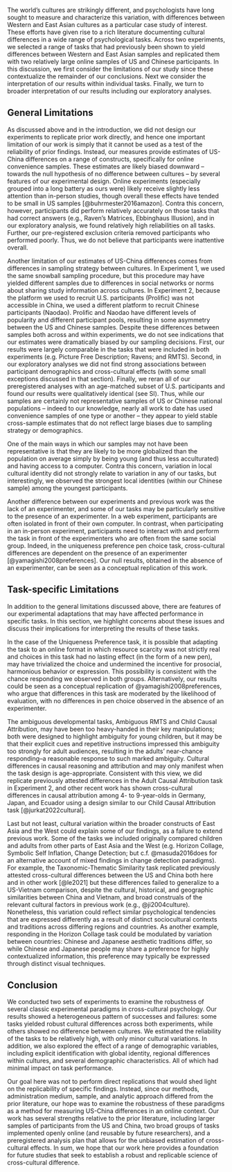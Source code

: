 
The world’s cultures are strikingly different, and psychologists have long sought to measure and characterize this variation, with differences between Western and East Asian cultures as a particular case study of interest. These efforts have given rise to a rich literature documenting cultural differences in a wide range of psychological tasks. Across two experiments, we selected a range of tasks that had previously been shown to yield differences between Western and East Asian samples and replicated them with two relatively large online samples of US and Chinese participants. In this discussion, we first consider the limitations of our study since these contextualize the remainder of our conclusions. Next we consider the interpretation of our results within individual tasks. Finally, we turn to broader interpretation of our results including our exploratory analyses. 

## General Limitations 

As discussed above and in the introduction, we did not design our experiments to replicate prior work directly, and hence one important limitation of our work is simply that it cannot be used as a test of the reliability of prior findings. Instead, our measures provide estimates of US-China differences on a range of constructs, specifically for online convenience samples. These estimates are likely biased downward – towards the null hypothesis of no difference between cultures – by several features of our experimental design. Online experiments (especially grouped into a long battery as ours were) likely receive slightly less attention than in-person studies, though overall these effects have tended to be small in US samples [@buhrmester2016amazon]. Contra this concern, however, participants did perform relatively accurately on those tasks that had correct answers (e.g., Raven’s Matrices, Ebbinghaus Illusion), and in our exploratory analysis, we found relatively high reliabilities on all tasks. Further, our pre-registered exclusion criteria removed participants who performed poorly. Thus, we do not believe that participants were inattentive overall. 

Another limitation of our estimates of US-China differences comes from differences in sampling strategy between cultures. In Experiment 1, we used the same snowball sampling procedure, but this procedure may have yielded different samples due to differences in social networks or norms about sharing study information across cultures. In Experiment 2, because the platform we used to recruit U.S. participants (Prolific) was not accessible in China, we used a different platform to recruit Chinese participants (Naodao). Prolific and Naodao have different levels of popularity and different participant pools, resulting in some asymmetry between the US and Chinese samples. Despite these differences between samples both across and within experiments, we do not see indications that our estimates were dramatically biased by our sampling decisions. First, our results were largely comparable in the tasks that were included in both experiments (e.g. Picture Free Description; Ravens; and RMTS). Second, in our exploratory analyses we did not find strong associations between participant demographics and cross-cultural effects (with some small exceptions discussed in that section). Finally, we reran all of our preregistered analyses with an age-matched subset of U.S. participants and found our results were qualitatively identical (see SI). Thus, while our samples are certainly not representative samples of US or Chinese national populations –  indeed to our knowledge, nearly all work to date has used convenience samples of one type or another – they appear to yield stable cross-sample estimates that do not reflect large biases due to sampling strategy or demographics. 

One of the main ways in which our samples may not have been representative is that they are likely to be more globalized than the population on average simply by being young (and thus less acculturated) and having access to a computer. Contra this concern, variation in local cultural identity did not strongly relate to variation in any of our tasks, but interestingly, we observed the strongest local identities (within our Chinese sample) among the youngest participants. 

Another difference between our experiments and previous work was the lack of an experimenter, and some of our tasks may be particularly sensitive to the presence of an experimenter. In a web experiment, participants are often isolated in front of their own computer. In contrast, when participating in an in-person experiment, participants need to interact with and perform the task in front of the experimenters who are often from the same social group. Indeed, in the uniqueness preference pen choice task, cross-cultural differences are dependent on the presence of an experimenter [@yamagishi2008preferences]. Our null results, obtained in the absence of an experimenter, can be seen as a conceptual replication of this work. 

## Task-specific Limitations

In addition to the general limitations discussed above, there are features of our experimental adaptations that may have affected performance in specific tasks. In this section, we highlight concerns about these issues and discuss their implications for interpreting the results of these tasks. 

In the case of the Uniqueness Preference task, it is possible that adapting the task to an online format in which resource scarcity was not strictly real and choices in this task had no lasting effect (in the form of a new pen), may have trivialized the choice and undermined the incentive for prosocial, harmonious behavior or expression. This possibility is consistent with the chance responding we observed in both groups. Alternatively, our results could be seen as a conceptual replication of @yamagishi2008preferences, who argue that differences in this task are moderated by the likelihood of evaluation, with no differences in pen choice observed in the absence of an experimenter. 

The ambiguous developmental tasks, Ambiguous RMTS and Child Causal Attribution, may have been too heavy-handed in their key manipulations; both were designed to highlight ambiguity for young children, but it may be that their explicit cues and repetitive instructions impressed this ambiguity too strongly for adult audiences, resulting in the adults’ near-chance responding–a reasonable response to such marked ambiguity. Cultural differences in causal reasoning and attribution and may only manifest when the task design is age-appropriate. Consistent with this view, we did replicate previously attested differences in the Adult Causal Attribution task in Experiment 2, and other recent work has shown cross-cultural differences in causal attribution among 4- to 9-year-olds in Germany, Japan, and Ecuador using a design similar to our Child Causal Attribution task [@jurkat2022cultural]. 

Last but not least, cultural variation within the broader constructs of East Asia and the West could explain some of our findings, as a failure to extend previous work. Some of the tasks we included originally compared children and adults from other parts of East Asia and the West (e.g. Horizon Collage, Symbolic Self Inflation, Change Detection; but c.f. @masuda2016does for an alternative account of mixed findings in change detection paradigms). For example, the Taxonomic-Thematic Similarity task replicated previously attested cross-cultural differences between the US and China both here and in other work [@le2021] but these differences failed to generalize to a US-Vietnam comparison, despite the cultural, historical, and geographic similarities between China and Vietnam, and broad construals of the relevant cultural factors in previous work (e.g., @ji2004culture). Nonetheless, this variation could reflect similar psychological tendencies that are expressed differently as a result of distinct sociocultural contexts and traditions across differing regions and countries. As another example, responding in the Horizon Collage task could be modulated by variation between countries: Chinese and Japanese aesthetic traditions differ, so while Chinese and Japanese people may share a preference for highly contextualized information, this preference may typically be expressed through distinct visual techniques. 

## Conclusion

We conducted two sets of experiments to examine the robustness of several classic experimental paradigms in cross-cultural psychology. Our results showed a heterogeneous pattern of successes and failures: some tasks yielded robust cultural differences across both experiments, while others showed no difference between cultures. We estimated the reliability of the tasks to be relatively high, with only minor cultural variations. In addition, we also explored the effect of a range of demographic variables, including explicit identification with global identity, regional differences within cultures, and several demographic characteristics. All of which had minimal impact on task performance. 

Our goal here was not to perform direct replications that would shed light on the replicability of specific findings. Instead, since our methods, administration medium, sample, and analytic approach differed from the prior literature, our hope was to examine the robustness of these paradigms as a method for measuring US-China differences in an online context. Our work has several strengths relative to the prior literature, including larger samples of participants from the US and China, two broad groups of tasks implemented openly online (and reusable by future researchers), and a preregistered analysis plan that allows for the unbiased estimation of cross-cultural effects. In sum, we hope that our work here provides a foundation for future studies that seek to establish a robust and replicable science of cross-cultural difference. 

